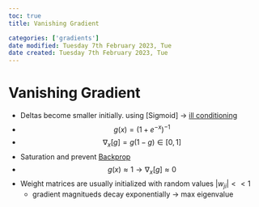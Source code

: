 ```yaml
---
toc: true
title: Vanishing Gradient

categories: ['gradients']
date modified: Tuesday 7th February 2023, Tue
date created: Tuesday 7th February 2023, Tue
---
```


# Vanishing Gradient


- Deltas become smaller initially. using [Sigmoid] -> [ill conditioning](Sigmoid] -> [ill conditioning.qmd) 
- $$g(x) = (1+e^{-x})^{-1}$$
- $$\nabla_{x}[g] = g(1-g) \in [0,1]$$
- Saturation and prevent [Backprop](Backprop.qmd) 
- $$g(x) \approx 1 \rightarrow \nabla_{x}[g] \approx 0 $$
- Weight matrices are usually initialized with random values $|w_{ji}| << 1$ 
	- gradient magnitueds decay exponentially -> max eigenvalue



